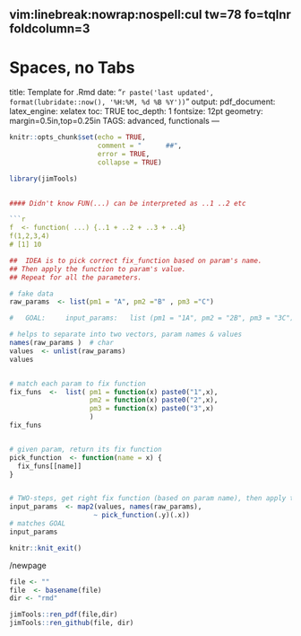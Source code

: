   vim:linebreak:nowrap:nospell:cul tw=78 fo=tqlnr foldcolumn=3 
--- 
# Spaces, no Tabs
title: Template for .Rmd 
date: "`r paste('last updated', 
    format(lubridate::now(), '%H:%M, %d %B %Y'))`"
output: 
  pdf_document: 
    latex_engine: xelatex
toc: TRUE 
toc_depth:  1 
fontsize: 12pt 
geometry: margin=0.5in,top=0.25in 
TAGS:  advanced, functionals
---

<!-- 
vim: to format all urls for md
s/https.*/[&]()/g
-->

```r
knitr::opts_chunk$set(echo = TRUE,
                      comment = "      ##",
                      error = TRUE,
                      collapse = TRUE)
```


```r
library(jimTools)
  

#### Didn't know FUN(...) can be interpreted as ..1 ..2 etc

```r
f  <- function( ...) {..1 + ..2 + ..3 + ..4}
f(1,2,3,4)
# [1] 10
```

```r
##  IDEA is to pick correct fix_function based on param's name.
## Then apply the function to param's value.
## Repeat for all the parameters.

# fake data
raw_params  <- list(pm1 = "A", pm2 ="B" , pm3 ="C")

#   GOAL:     input_params:   list (pm1 = "1A", pm2 = "2B", pm3 = "3C")

# helps to separate into two vectors, param names & values
names(raw_params )  # char
values  <- unlist(raw_params)  
values


# match each param to fix function
fix_funs  <-  list( pm1 = function(x) paste0("1",x),
                    pm2 = function(x) paste0("2",x),
                    pm3 = function(x) paste0("3",x)
                    )
fix_funs


# given param, return its fix function
pick_function  <- function(name = x) {
  fix_funs[[name]]
}


# TWO-steps, get right fix function (based on param name), then apply to value 
input_params  <- map2(values, names(raw_params),
                     ~ pick_function(.y)(.x)) 
# matches GOAL
input_params

```


```r
knitr::knit_exit()
```

/newpage

```r
file <- ""
file  <- basename(file)
dir <- "rmd"

jimTools::ren_pdf(file,dir)
jimTools::ren_github(file, dir)
```
